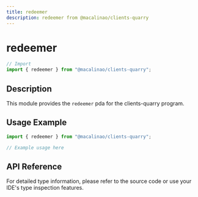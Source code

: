 ```yaml
---
title: redeemer
description: redeemer from @macalinao/clients-quarry
---
```


# redeemer

```typescript
// Import
import { redeemer } from "@macalinao/clients-quarry";
```

## Description

This module provides the `redeemer` pda for the clients-quarry program.

## Usage Example

```typescript
import { redeemer } from "@macalinao/clients-quarry";

// Example usage here
```

## API Reference

For detailed type information, please refer to the source code or use your IDE's type inspection features.
